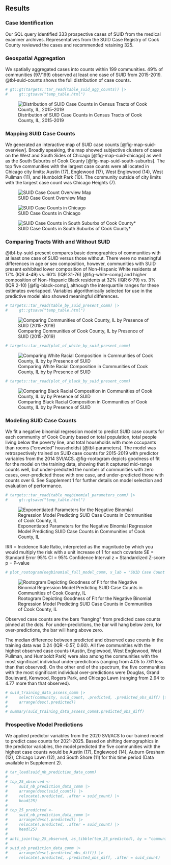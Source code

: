 ## Results

### Case Identification

Our SQL query identified 333 prospective cases of SUID from the medical examiner archives. Representatives from the SUID Case Registry of Cook County reviewed the cases and recommended retaining 325.

<!-- Our SQL query identified 333 prospective cases of SUID from the medical examiner archives. Representatives from the SUID Case Registry of Cook County recommended the addition of XXX cases and removal of XXX cases. Our query identified XXX cases that were not in the registry, but deemed to be valid additions. This process yielded XXX SUID cases in total. -->

<!-- We tabulated descriptive characteristics of validated SUID cases (Table XXX). -->

<!-- We compared the distributions of select characteristics compared to those in the overall population of Cook County children under the age of 5 (derived from the census). -->

<!-- SUID cases had a higher prevalence of Black infants and favored location in Chicago (vs. Cook County Suburbs) compared to the reference population. -->

### Geospatial Aggregation

We spatially aggregated cases into counts within 199 communities. 
49% of communities (97/199) observed at least one case of SUID from 2015-2019. 
@tbl-suid-counts shows the full distribution of case counts.

<!-- In 2019, there were 1,319 total census tracts in Cook County. Four tracts had estimated populations of zero and respectively covered Lake Michigan, Midway International Airport, O'Hare International Airport, and Robert Rochon Taylor Park. We excluded these four tracts from the rest of the analysis. 237 of 1315 analyzed tracts had at least one case of SUID present from 2015-2019 (@tbl-suid-counts). -->

```r
# gt::gt(targets::tar_read(table_suid_agg_counts)) |> 
#     gt::gtsave("temp_table.html")
```

![Distribution of SUID Case Counts in Census Tracts of Cook County, IL, 2015-2019](_media/suid_case_count_distribution_comm.png){#tbl-suid-counts}

### Mapping SUID Case Counts

We generated an interactive map of SUID case counts [@fig-map-suid-overview].
Broadly speaking, the map showed subjective clusters of cases on the West and South Sides of Chicago [@fig-map-suid-chicago] as well as the South Suburbs of Cook County [@fig-map-suid-south-suburbs].
The top five communities with the largest case counts were all located in Chicago city limits: Austin (17), Englewood (17), West Englewood (14), West Pullman (11), and Humboldt Park (10).
The community outside of city limits with the largest case count was Chicago Heights (7).

![SUID Case Count Overview Map](_media/suid_map_overview.png){#fig-map-suid-overview}

![SUID Case Counts in Chicago](_media/suid_chicago.png){#fig-map-suid-chicago}


![SUID Case Counts in South Suburbs of Cook County*](_media/suid_south_suburbs.png){#fig-map-suid-south-suburbs}

### Comparing Tracts With and Without SUID

@tbl-by-suid-present compares basic demographics of communities with at least one case of SUID versus those without. 
There were no meaningful differences in age or sex composition, however, communities with SUID present exhibited lower composition of Non-Hispanic White residents at 17% (IQR 4-49) vs. 60% (IQR 31-76) [@fig-white-comp] and higher composition of Non-Hispanic Black residents at 32% (IQR 6-79) vs. 3% (IQR 2-10) [@fig-black-comp], although the interquartile ranges for these estimates overlapped. 
Variables algorithmically selected for use in the predictive model also showed meaningful differences.

```r
# targets::tar_read(table_by_suid_present_comm) |> 
#     gt::gtsave("temp_table.html")
```

![Comparing Communities of Cook County, IL by Presence of SUID (2015-2019)](_media/table_by_suid_present.png){#tbl-by-suid-present}

```r
# targets::tar_read(plot_of_white_by_suid_present_comm)
```

![Comparing White Racial Composition in Communities of Cook County, IL by by Presence of SUID](_media/fig_white_comp.png){#fig-white-comp}

```r
# targets::tar_read(plot_of_black_by_suid_present_comm)
```
![Comparing Black Racial Composition in Communities of Cook County, IL by by Presence of SUID](_media/fig_black_comp.png){#fig-black-comp}

### Modeling SUID Case Counts

We fit a negative binomial regression model to predict SUID case counts for each community of Cook County based on total population, total people living below the poverty line, and total households with more occupants than rooms ("crowded" households) [@tbl-parameters]. 
The model was retrospectively trained on SUID case counts for 2015-2019 with predictor variables from the 2014 SVI/ACS. 
@fig-rootogram depicts goodness of fit for the model on the training data, showing that it captured mid-range counts well, but under-predicted the number of communities with zero cases, over-predicted those with one case, and under-predicted those with counts over 6.
See Supplement 1 for further details on model selection and evaluation of performance.

```r
# targets::tar_read(table_negbinomial_parameters_comm) |> 
#     gt::gtsave("temp_table.html")
```

![Exponentiated Parameters for the Negative Binomial Regression Model Predicting SUID Case Counts in Communities of Cook County, IL](_media/tbl_parameters.png){#tbl-parameters}

IRR = Incidence Rate Ratio, interpreted as the magnitude by which you would multiply the risk with a unit increase of 1 for each covariate
SE = Standard Error
95% CI = 95% Confidence Interval
z = Standardized Z-score
p = P-value

```r
# plot_rootogram(negbinomial_full_model_comm, x_lab = "SUID Case Count Value")
```

![Rootogram Depicting Goodness of Fit for the Negative Binomial Regression Model Predicting SUID Case Counts in Communities of Cook County, IL](_media/fig_rootogram.png){#fig-rootogram}

Observed case counts are the bars "hanging" from predicted case counts pinned at the dots. For under-predictions, the bar will hang below zero, for over-predictions, the bar will hang above zero.

The median difference between predicted and observed case counts in the training data was 0.24 (IQR -0.57, 0.60).
All five communities with the highest observed case counts (Austin, Englewood, West Englewood, West Pullman, and Humboldt Park) were also among the communities with the most significant individual under-predictions (ranging from 4.05 to 7.61 less than that observed).
On the other end of the spectrum, the five communities with the most significant individual over-predictions were Douglas, Grand Boulevard, Kenwood, Rogers Park, and Chicago Lawn (ranging from 2.94 to 4.77 more than that observed).

```r
# suid_training_data_assess_comm |>
#     select(community, suid_count, .predicted, .predicted_obs_diff) |>
#     arrange(desc(.predicted))
# 
# summary(suid_training_data_assess_comm$.predicted_obs_diff)
```

### Prospective Model Predictions

We applied predictor variables from the 2020 SVI/ACS to our trained model to predict case counts for 2021-2025. 
Based on shifting demographics in the predictor variables, the model predicted the five communities with the highest case counts would be Austin (17), Englewood (14), Auburn Gresham (12), Chicago Lawn (12), and South Shore (11) for this time period (Data available in Supplement 2).

```r
# tar_load(suid_nb_prediction_data_comm)
# 
# top_25_observed <-
#     suid_nb_prediction_data_comm |>
#     arrange(desc(suid_count)) |>
#     relocate(.predicted, .after = suid_count) |>
#     head(25)
# 
# top_25_predicted <-
#     suid_nb_prediction_data_comm |>
#     arrange(desc(.predicted)) |>
#     relocate(.predicted, .after = suid_count) |>
#     head(25)
# 
# anti_join(top_25_observed, as_tibble(top_25_predicted), by = "community")
# 
# suid_nb_prediction_data_comm |>
#     arrange(desc(.predicted_obs_diff)) |>
#     relocate(.predicted, .predicted_obs_diff, .after = suid_count) 
```

<!-- ```{r} -->
<!-- # source("R/map_suid_prediction_categories.R") -->
<!-- # map_suid_prediction_categories( -->
<!-- #     targets::tar_read(suid_nb_prediction_data) |>  -->
<!-- #         # dplyr::filter(jurisdiction != "Chicago") |>  -->
<!-- #         sf::st_transform(4326) -->
<!-- # ) |>  -->
<!-- #     htmlwidgets::saveWidget( -->
<!-- #         "/home/riggins/andtheWings.github.io/widgets/SUID_prediction_map.html", -->
<!-- #         selfcontained = TRUE -->
<!-- #     ) -->
<!-- ``` -->

<!-- ![SUID Prediction Map Overview](_media/prediction_map_overview.png){#fig-prediction-map-overview} -->
<!-- Tracts are colored based on prospective predictions (blue for negative, red for positive) with intensity of hue determined by consistency with retrospective observations. Gray-colored tracts represent products of the 2020 Census boundary reconfiguration and have no one-to-one comparisons from observations prior to 2020. -->


<!-- ![SUID Predictions in Chicago](_media/prediction_map_chicago.png){#fig-prediction-map-chicago} -->


<!-- ![SUID Predictions in the South Suburbs](_media/prediction_map_south.png){#fig-prediction-map-south} -->

